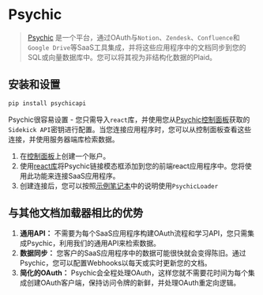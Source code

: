 # Psychic

>[Psychic](https://www.psychic.dev/) 是一个平台，通过OAuth与`Notion`、`Zendesk`、`Confluence`和`Google Drive`等SaaS工具集成，并将这些应用程序中的文档同步到您的SQL或向量数据库中。您可以将其视为非结构化数据的Plaid。

## 安装和设置

```bash
pip install psychicapi
```

Psychic很容易设置 - 您只需导入`react`库，并使用您从[Psychic控制面板](https://dashboard.psychic.dev/)获取的`Sidekick API`密钥进行配置。当您连接应用程序时，您可以从控制面板查看这些连接，并使用服务器端库检索数据。

1. 在[控制面板](https://dashboard.psychic.dev/)上创建一个账户。
2. 使用[react库](https://docs.psychic.dev/sidekick-link)将Psychic链接模态框添加到您的前端react应用程序中。您将使用此功能来连接SaaS应用程序。
3. 创建连接后，您可以按照[示例笔记本](/docs/modules/data_connection/document_loaders/integrations/psychic.html)中的说明使用`PsychicLoader`

## 与其他文档加载器相比的优势

1. **通用API：** 不需要为每个SaaS应用程序构建OAuth流程和学习API，您只需集成Psychic，利用我们的通用API来检索数据。
2. **数据同步：** 您客户的SaaS应用程序中的数据可能很快就会变得陈旧。通过Psychic，您可以配置Webhooks以每天或实时更新您的文档。
3. **简化的OAuth：** Psychic会全程处理OAuth，这样您就不需要花时间为每个集成创建OAuth客户端，保持访问令牌的新鲜，并处理OAuth重定向逻辑。